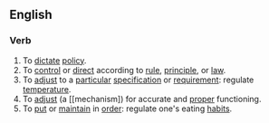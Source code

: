 ==English==
===Verb===
#To [[dictate]] [[policy]].
#To [[control]] or [[direct]] according to [[rule]], [[principle]], or [[law]].
#To [[adjust]] to a [[particular]] [[specification]] or [[requirement]]: regulate [[temperature]].
#To [[adjust]] (a [[mechanism]) for accurate and [[proper]] functioning. 
#To [[put]] or [[maintain]] in [[order]]: regulate one's eating [[habits]].
